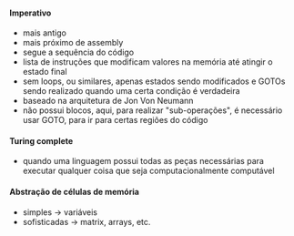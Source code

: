 






#### Imperativo

-   mais antigo
-   mais próximo de assembly
-   segue a sequência do código
-   lista de instruções que modificam valores na memória até atingir o
    estado final
-   sem loops, ou similares, apenas estados sendo modificados e GOTOs
    sendo realizado quando uma certa condição é verdadeira
-   baseado na arquitetura de Jon Von Neumann
-   não possui blocos, aqui, para realizar "sub-operações", é necessário
    usar GOTO, para ir para certas regiões do código








#### Turing complete

-   quando uma linguagem possui todas as peças necessárias para executar
    qualquer coisa que seja computacionalmente computável








#### Abstração de células de memória

-   simples → variáveis
-   sofisticadas → matrix, arrays, etc.


